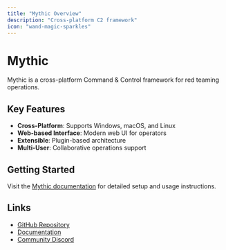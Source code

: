 ```yaml
---
title: "Mythic Overview" 
description: "Cross-platform C2 framework"
icon: "wand-magic-sparkles"
---
```


# Mythic

Mythic is a cross-platform Command & Control framework for red teaming operations.

## Key Features

- **Cross-Platform**: Supports Windows, macOS, and Linux
- **Web-based Interface**: Modern web UI for operators
- **Extensible**: Plugin-based architecture
- **Multi-User**: Collaborative operations support

## Getting Started

Visit the [Mythic documentation](/mythic) for detailed setup and usage instructions.

## Links

- [GitHub Repository](https://github.com/its-a-feature/Mythic)
- [Documentation](https://docs.mythic-c2.net)
- [Community Discord](https://discord.gg/mythic)
